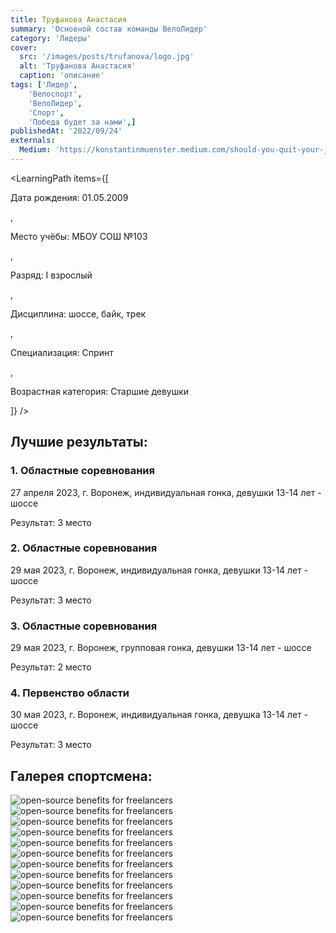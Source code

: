 ```yaml
---
title: Труфанова Анастасия
summary: 'Основной состав команды ВелоЛидер'
category: 'Лидеры'
cover:
  src: '/images/posts/trufanova/logo.jpg'
  alt: 'Труфанова Анастасия'
  caption: 'описание'
tags: ['Лидер',
    'Велоспорт',
    'ВелоЛидер',
    'Спорт',
    'Победа будет за нами',]
publishedAt: '2022/09/24'
externals:
  Medium: 'https://konstantinmuenster.medium.com/should-you-quit-your-job-for-your-side-project-ed77985431c'
---
```

<LearningPath
  items={[
    <p>Дата рождения: 01.05.2009</p>,
    <p>Место учёбы: МБОУ СОШ №103</p>,
    <p>Разряд: I взрослый</p>,
    <p>Дисциплина: шоссе, байк, трек</p>,
    <p>Специализация: Спринт</p>,
    <p>Возрастная категория: Старшие девушки</p>
  ]}
/>

## Лучшие результаты:

### 1. Областные соревнования 

27 апреля 2023, г. Воронеж, индивидуальная гонка, девушки 13-14 лет - шоссе

Результат: 3 место

### 2. Областные соревнования 

29 мая 2023, г. Воронеж, индивидуальная гонка, девушки 13-14 лет - шоссе

Результат: 3 место

### 3. Областные соревнования 

29 мая 2023, г. Воронеж, групповая гонка, девушки 13-14 лет - шоссе

Результат: 2 место

### 4. Первенство области 

30 мая 2023, г. Воронеж, индивидуальная гонка, девушка 13-14 лет - шоссе

Результат: 3 место


## Галерея спортсмена:
<Image
  src="/images/posts/trufanova/6.jpg"
  alt="open-source benefits for freelancers"
/>
<Image
  src="/images/posts/trufanova/7.jpg"
  alt="open-source benefits for freelancers"
/>
<Image
  src="/images/posts/trufanova/10.jpg"
  alt="open-source benefits for freelancers"
/>
<Image
  src="/images/posts/trufanova/1.jpg"
  alt="open-source benefits for freelancers"
/>
<Image
  src="/images/posts/trufanova/2.jpg"
  alt="open-source benefits for freelancers"
/>
<Image
  src="/images/posts/trufanova/3.jpg"
  alt="open-source benefits for freelancers"
/>
<Image
  src="/images/posts/trufanova/4.jpg"
  alt="open-source benefits for freelancers"
/>
<Image
  src="/images/posts/trufanova/5.jpg"
  alt="open-source benefits for freelancers"
/>
<Image
  src="/images/posts/trufanova/8.jpg"
  alt="open-source benefits for freelancers"
/>
<Image
  src="/images/posts/trufanova/9.jpg"
  alt="open-source benefits for freelancers"
/>
<Image
  src="/images/posts/trufanova/11.jpg"
  alt="open-source benefits for freelancers"
/>
<Image
  src="/images/posts/trufanova/12.jpg"
  alt="open-source benefits for freelancers"
/>


